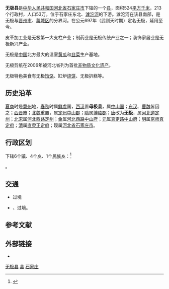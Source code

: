 {{not|極限}}
{{Infobox China County
| county = 无极县
| usedname = 
| nameorigin = 
| Photo = 
| Photoname = 
| map = 
| map_caption = 
| Pinyin = Wú Jí Xiàn
| Belong = [[河北省|河北省]][[石家庄市|石家庄市]]
| Types = [[县|县]]
| admincode = 
| founded = 
| seat = 
| officerTitle = 
| officer = 
| officerTitle2 = 
| officer2 = 
| division = 12
| town = 6
| township = 6
| subdistrict = 
| dialect = 
| post code = 
| phone code = 311
| coordinate = 
| area = 524
| area land = 
| area water = 
| census yr = 
| pop = 48.5万人
| density =  
| GDP = 
| GDP_as_of = 
| GDPPC = 
| carlicense = 
| web = www.wuji.gov.cn
| web_title = 无极县人民政府信息網
}}

'''无极县'''是[[中华人民共和国|中华人民共和国]][[河北省|河北省]][[石家庄市|石家庄市]]下辖的一个[[县|县]]，面积524[[平方千米|平方千米]]，213个行政村，人口53万，位于石家庄东北、[[滹沱河|滹沱河]]的下游。滹沱河在该县南部，是无极与[[晋州市|晋州市]]、[[藁城区|藁城区]]的分界河。在公元697年（武则天时期）定名无极，延用至今。

皮革加工业是无极第一大支柱产业；制药业是无极传统产业之一；装饰家居业是无极新兴产业。

无极是[[中国|中国]]北方最大的温室[[黄瓜|黄瓜]]和[[韭菜|韭菜]]生产基地。

无极剪纸在2006年被河北省列为首批[[非物质文化遗产|非物质文化遗产]]。

无极特色美食有无极[[饸饹|饸饹]]、缸炉[[油酥烧饼|烧饼]]、无极扒糕等。

==历史沿革==
[[夏朝|夏]][[商朝|商]]时是[[冀州_(古代)|冀州]]地，[[春秋时期|春秋]]时属[[鮮虞|鲜虞]]国，[[西汉|西汉]]置'''毋极县'''，属[[中山郡|中山国]]；[[东汉|东汉]]、[[曹魏|曹魏]]皆因之；[[西晋|西晋]]废；[[北魏|北魏]]重置，属[[定州_(北魏)|定州]][[中山郡|中山郡]]；[[隋朝|隋]]属[[博陵郡_(东汉)|博陵郡]]；[[唐朝|唐]]改为'''无极'''，属[[河北道|河北道]][[定州_(北魏)|定州]]；[[北宋|北宋]]属[[河北西路|河北西路]][[定州_(北魏)|定州]]；[[金朝|金]]属[[河北西路|河北西路]][[中山府|中山府]]；[[元朝|元]]属[[真定路|真定路]][[中山府|中山府]]；[[明朝|明]]属[[明清北京城|京师]][[真定府|真定府]]；[[清朝|清]]属[[直隶|直隶]][[正定府|正定府]]；现属[[河北省|河北省]][[石家庄市|石家庄市]]。

== 行政区划 ==
{{PAGENAMEBASE}}下辖6个[[行政建制镇|镇]]、4个[[乡级行政区|乡]]、1个[[民族乡|民族乡]]：<ref>{{PRC admin/ref sgc|13/01/30/000/000}}</ref>

{{PRC admin/children|13/01/30/000/000}}。

== 交通 ==
*{{中国高速公路名|G2011|[[津石高速公路|津石高速公路]]}}过境
* {{中国国道名|338}}、{{中国国道名|515}}过境。

== 参考文献 ==
{{reflist}}

== 外部链接 ==
* {{Official website|http://www.wuji.gov.cn/|name=无极县人民政府}}

{{无极县行政区划}}
{{石家庄市行政区划}}
{{河北行政区划}}

[[Category:无极县|]]
[[Category:石家庄区县市|县]]
[[Category:河北省县份|石家庄]]